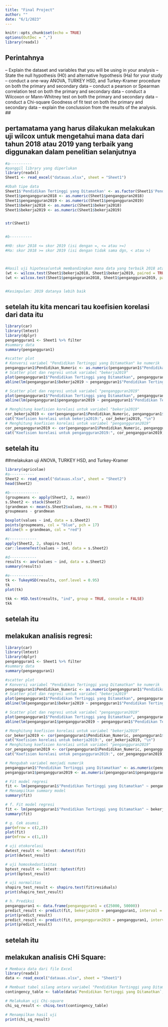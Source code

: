 ---
title: "Final Project"
author: ""
date: "6/1/2023"
---

```{r setup, include=FALSE, message=FALSE, warning=FALSE}
knitr::opts_chunk$set(echo = TRUE)
options(OutDec = ",")
library(readxl)
```

## Perintahnya
-- Explain the dataset and variables that you will be using in your analysis
-- State the null hypothesis (H0) and alternative hypothesis (Ha) for your study
-- conduct a one-way ANOVA, TURKEY HSD, and Turkey-Kramer procedure on both the primary and secondary data
-- conduct a pearson or Spearman correlation test on both the primary and secondary data
-- conduct a Wilcoxon or Mann-Whitney test on both the primary and secondary data
-- conduct a Chi-square Goodness of fit test on both the primary and secondary data
-- explain the conclussion from the results of the analysis.
## 

## pertamatama yang harus dilakukan melakukan uji wilcox untuk mengetahui mana data dari tahun 2018 atau 2019 yang terbaik yang diggunakan dalam penelitian selanjutnya


```{r pressure, echo=FALSE}
#a----------
#panggil library yang diperlukan
library(readxl)
Sheet1 <- read_excel("datauas.xlsx", sheet = "Sheet1")

#Ubah tipe data
Sheet1$'Pendidikan Tertinggi yang Ditamatkan' <- as.factor(Sheet1$'Pendidikan Tertinggi yang Ditamatkan')
Sheet1$pengangguran2018 <- as.numeric(Sheet1$pengangguran2018)
Sheet1$pengangguran2019 <- as.numeric(Sheet1$pengangguran2019)
Sheet1$bekerja2018 <- as.numeric(Sheet1$bekerja2018)
Sheet1$bekerja2019 <- as.numeric(Sheet1$bekerja2019)


str(Sheet1)


#b----------

#H0: skor 2018 <= skor 2019 (isi dengan =, <= atau >=)
#Ha: skor 2018 >= skor 2019 (isi dengan tidak sama dgn, < atau >)



#Hasil uji hipotesa(untuk membandingkan mana data yang terbaik 2018 atau 2019):
(wt <- wilcox.test(Sheet1$bekerja2018, Sheet1$bekerja2019, paired = TRUE, conf.level = 0.95))
(wt <- wilcox.test(Sheet1$pengangguran2018, Sheet1$pengangguran2019, paired = TRUE, conf.level = 0.95))


#Kesimpulan: 2019 datanya lebih baik 
```

## setelah itu kita mencari tau koefisien korelasi dari data itu
   
```{r pressure, echo=FALSE}
library(car) 
library(lmtest)
library(dplyr)
pengangguran1 <- Sheet1 %>% filter
#summary data
summary(pengangguran1)

#scatter plot
# Konversi variabel "Pendidikan Tertinggi yang Ditamatkan" ke numerik
pengangguran1$Pendidikan_Numeric <- as.numeric(pengangguran1$"Pendidikan Tertinggi yang Ditamatkan")
# Scatter plot dan regresi untuk variabel "bekerja2019"
plot(pengangguran1$"Pendidikan Tertinggi yang Ditamatkan", pengangguran1$bekerja2019)
abline(lm(pengangguran1$bekerja2019 ~ pengangguran1$"Pendidikan Tertinggi yang Ditamatkan"), col = "red")

# Scatter plot dan regresi untuk variabel "pengangguran2019"
plot(pengangguran1$"Pendidikan Tertinggi yang Ditamatkan", pengangguran1$pengangguran2019)
abline(lm(pengangguran1$pengangguran2019 ~ pengangguran1$"Pendidikan Tertinggi yang Ditamatkan"), col = "red")

# Menghitung koefisien korelasi untuk variabel "bekerja2019"
cor_bekerja2019 <- cor(pengangguran1$Pendidikan_Numeric, pengangguran1$bekerja2019)
cat("Koefisien korelasi untuk bekerja2019:", cor_bekerja2019, "\n")
# Menghitung koefisien korelasi untuk variabel "pengangguran2019"
cor_pengangguran2019 <- cor(pengangguran1$Pendidikan_Numeric, pengangguran1$pengangguran2019)
cat("Koefisien korelasi untuk pengangguran2019:", cor_pengangguran2019)
```
## setelah itu 
##melakukan uji ANOVA, TURKEY HSD, and Turkey-Kramer 
```{r pressure, echo=FALSE}
library(agricolae)
#a-----------
Sheet2 <- read_excel("datauas.xlsx", sheet = "Sheet2")
head(Sheet2)

#b-------------
(groupmeans <- apply(Sheet2, 2, mean))
s.Sheet2 <- stack(Sheet2)
(grandmean <- mean(s.Sheet2$values, na.rm = TRUE))
groupmeans - grandmean

boxplot(values ~ ind, data = s.Sheet2)
points(groupmeans, col = "blue", pch = 17)
abline(h = grandmean, col = "red")

#c------------
apply(Sheet2, 2, shapiro.test)
car::leveneTest(values ~ ind, data = s.Sheet2)

#d------------
results <- aov(values ~ ind, data = s.Sheet2)
summary(results)

#e---------------
tk <- TukeyHSD(results, conf.level = 0.95)
tk
plot(tk)

tkk <- HSD.test(results, "ind", group = TRUE, console = FALSE)
tkk

```


## setelah itu 
## melakukan analisis regresi:
```{r pressure, echo=FALSE}
library(car) 
library(lmtest)
library(dplyr)
pengangguran1 <- Sheet1 %>% filter
#summary data
summary(pengangguran1)

#scatter plot
# Konversi variabel "Pendidikan Tertinggi yang Ditamatkan" ke numerik
pengangguran1$Pendidikan_Numeric <- as.numeric(pengangguran1$"Pendidikan Tertinggi yang Ditamatkan")
# Scatter plot dan regresi untuk variabel "bekerja2019"
plot(pengangguran1$"Pendidikan Tertinggi yang Ditamatkan", pengangguran1$bekerja2019)
abline(lm(pengangguran1$bekerja2019 ~ pengangguran1$"Pendidikan Tertinggi yang Ditamatkan"), col = "red")

# Scatter plot dan regresi untuk variabel "pengangguran2019"
plot(pengangguran1$"Pendidikan Tertinggi yang Ditamatkan", pengangguran1$pengangguran2019)
abline(lm(pengangguran1$pengangguran2019 ~ pengangguran1$"Pendidikan Tertinggi yang Ditamatkan"), col = "red")

# Menghitung koefisien korelasi untuk variabel "bekerja2019"
cor_bekerja2019 <- cor(pengangguran1$Pendidikan_Numeric, pengangguran1$bekerja2019)
cat("Koefisien korelasi untuk bekerja2019:", cor_bekerja2019, "\n")
# Menghitung koefisien korelasi untuk variabel "pengangguran2019"
cor_pengangguran2019 <- cor(pengangguran1$Pendidikan_Numeric, pengangguran1$pengangguran2019)
cat("Koefisien korelasi untuk pengangguran2019:", cor_pengangguran2019)

# Mengubah variabel menjadi numerik
pengangguran1$"Pendidikan Tertinggi yang Ditamatkan" <- as.numeric(pengangguran1$"Pendidikan Tertinggi yang Ditamatkan")
pengangguran1$pengangguran2019 <- as.numeric(pengangguran1$pengangguran2019)

# Fit model regresi
fit <- lm(pengangguran1$"Pendidikan Tertinggi yang Ditamatkan" ~ pengangguran1$pengangguran2019, data = pengangguran1)
# Menampilkan summary model
summary(fit)

# f. Fit model regresi
fit <- lm(pengangguran1$"Pendidikan Tertinggi yang Ditamatkan" ~ bekerja2019, data = pengangguran1)
summary(fit)

# g. Cek asumsi
par(mfrow = c(2,2))
plot(fit)
par(mfrow = c(1,1))

# uji otokorelasi
dwtest_result <- lmtest::dwtest(fit)
print(dwtest_result)

# uji homoskedastisitas
bptest_result <- lmtest::bptest(fit)
print(bptest_result)

# uji normalitas
shapiro_test_result <- shapiro.test(fit$residuals)
print(shapiro_test_result)

# h. Prediksi
pengangguran1 <- data.frame(pengangguran1 = c(25000, 50000))
predict_result <- predict(fit, bekerja2019 = pengangguran1, interval = "confidence", conf.level = 0.95)
print(predict_result)
predict_result <- predict(fit, pengangguran2019 = pengangguran1, interval = "prediction", conf.level = 0.95)
print(predict_result)
```
## setelah itu 
## melakukan analisis CHi Square:
```{r pressure, echo=FALSE}
# Membaca data dari file Excel
library(readxl)
data <- read_excel("datauas.xlsx", sheet = "Sheet1")

# Membuat tabel silang antara variabel "Pendidikan Tertinggi yang Ditamatkan" dan "Jumlah Pengangguran"
contingency_table <- table(data$`Pendidikan Tertinggi yang Ditamatkan`, data$pengangguran2019)

# Melakukan uji Chi-square
chi_sq_result <- chisq.test(contingency_table)

# Menampilkan hasil uji
print(chi_sq_result)




```











